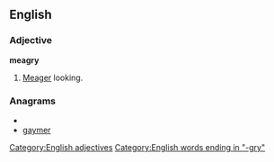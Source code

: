 ==English==

===Adjective===
'''meagry'''

# {{rare}} {{archaic}} [[meager|Meager]] looking.

===Anagrams===
* {{alphagram|aegmry}}
* [[gaymer#English|gaymer]]

[[Category:English adjectives]]
[[Category:English words ending in "-gry"]]